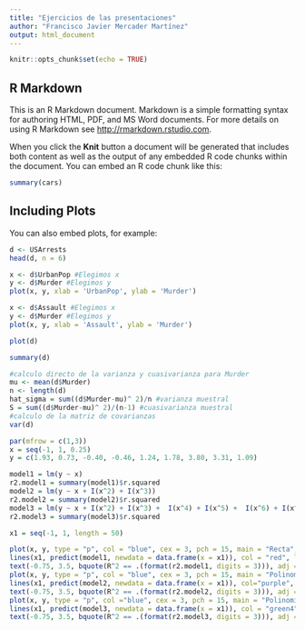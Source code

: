 ```yaml
---
title: "Ejercicios de las presentaciones"
author: "Francisco Javier Mercader Martínez"
output: html_document
---
```


```r
knitr::opts_chunk$set(echo = TRUE)
```

## R Markdown

This is an R Markdown document. Markdown is a simple formatting syntax for authoring HTML, PDF, and MS Word documents. For more details on using R Markdown see <http://rmarkdown.rstudio.com>.

When you click the **Knit** button a document will be generated that includes both content as well as the output of any embedded R code chunks within the document. You can embed an R code chunk like this:

```r
summary(cars)
```

## Including Plots

You can also embed plots, for example:

```r
d <- USArrests
head(d, n = 6)
```

```r
x <- d$UrbanPop #Elegimos x
y <- d$Murder #Elegimos y
plot(x, y, xlab = 'UrbanPop', ylab = 'Murder')
```

```r
x <- d$Assault #Elegimos x
y <- d$Murder #Elegimos y
plot(x, y, xlab = 'Assault', ylab = 'Murder')
```

```r
plot(d)
```

```r
summary(d)
```

```r
#calculo directo de la varianza y cuasivarianza para Murder
mu <- mean(d$Murder)
n <- length(d)
hat_sigma = sum((d$Murder-mu)^ 2)/n #varianza muestral
S = sum((d$Murder-mu)^ 2)/(n-1) #cuasivarianza muestral
#calculo de la matriz de covarianzas
var(d)
```

```r
par(mfrow = c(1,3))
x = seq(-1, 1, 0.25)
y = c(1.93, 0.73, -0.40, -0.46, 1.24, 1.78, 3.80, 3.31, 1.09)

model1 = lm(y ~ x)
r2.model1 = summary(model1)$r.squared
model2 = lm(y ~ x + I(x^2) + I(x^3))
r2.model2 = summary(model2)$r.squared
model3 = lm(y ~ x + I(x^2) + I(x^3) +  I(x^4) + I(x^5) +  I(x^6) + I(x^7) + I(x^8))
r2.model3 = summary(model3)$r.squared

x1 = seq(-1, 1, length = 50)

plot(x, y, type = "p", col = "blue", cex = 3, pch = 15, main = "Recta", cex.lab = 3, cex.axis = 3, cex.main = 3)
lines(x1, predict(model1, newdata = data.frame(x = x1)), col = "red", lwd = 4, lty = 1, cex = 0.2)
text(-0.75, 3.5, bquote(R^2 == .(format(r2.model1, digits = 3))), adj = c(0, 0), cex = 3)
plot(x, y, type = "p", col = "blue", cex = 3, pch = 15, main = "Polinomio de grado 3", cex.lab = 3, cex.axis = 3, cex.main = 3)
lines(x1, predict(model2, newdata = data.frame(x = x1)), col="purple", lwd=4, lty = 1, cex = 0.2)
text(-0.75, 3.5, bquote(R^2 == .(format(r2.model2, digits = 3))), adj = c(0, 0), cex = 3)
plot(x, y, type = "p", col ="blue", cex = 3, pch = 15, main = "Polinomio de orden 8", cex.lab = 3, cex.axis = 3, cex.main = 3)
lines(x1, predict(model3, newdata = data.frame(x = x1)), col = "green4", lwd = 4, lty = 1, cex = 0.2)
text(-0.75, 3.5, bquote(R^2 == .(format(r2.model3, digits = 3))), adj = c(0, 0), cex = 3)
```


